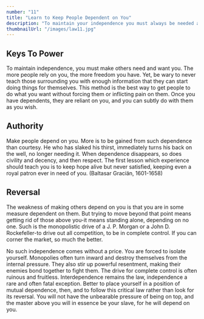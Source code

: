 ```yaml
---
number: "11"
title: "Learn to Keep People Dependent on You"
description: "To maintain your independence you must always be needed and wanted. The more you are relied on, the more freedom you have. Make people depend on you for their happiness and prosperity and you have nothing to fear. Never teach them enough so that they can do without you."
thumbnailUrl: "/images/law11.jpg"
---
```


## Keys To Power

To maintain independence, you must make others need and want you. The more people rely on you, the more freedom you have. Yet, be wary to never teach those surrounding you with enough information that they can start doing things for themselves. This method is the best way to get people to do what you want without forcing them or inflicting pain on them. Once you have dependents, they are reliant on you, and you can subtly do with them as you wish.

## Authority

Make people depend on you. More is to be gained from such dependence than courtesy. He who has slaked his thirst, immediately turns his back on the well, no longer needing it. When dependence disappears, so does civility and decency, and then respect. The first lesson which experience should teach you is to keep hope alive but never satisfied, keeping even a royal patron ever in need of you. (Baltasar Graciän, 1601-1658)

## Reversal

The weakness of making others depend on you is that you are in some measure dependent on them. But trying to move beyond that point means getting rid of those above you-it means standing alone, depending on no one. Such is the monopolistic drive of a J. P. Morgan or a John D. Rockefeller-to drive out all competition, to be in complete control. If you can corner the market, so much the better.

No such independence comes without a price. You are forced to isolate yourself. Monopolies often turn inward and destroy themselves from the internal pressure. They also stir up powerful resentment, making their enemies bond together to fight them. The drive for complete control is often ruinous and fruitless. Interdependence remains the law, independence a rare and often fatal exception. Better to place yourself in a position of mutual dependence, then, and to follow this critical law rather than look for its reversal. You will not have the unbearable pressure of being on top, and the master above you will in essence be your slave, for he will depend on you.
